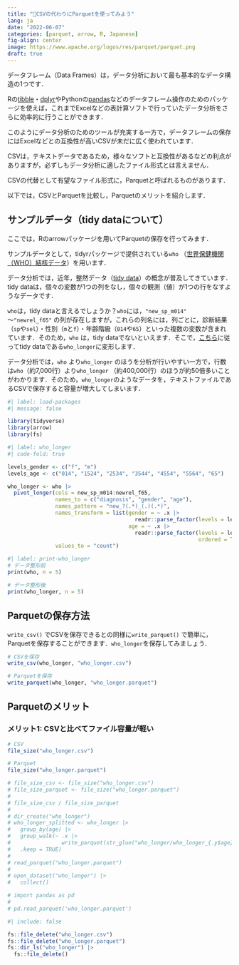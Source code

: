 ```yaml
---
title: "🗾CSVの代わりにParquetを使ってみよう"
lang: ja
date: "2022-06-07"
categories: [parquet, arrow, R, Japanese]
fig-align: center
image: https://www.apache.org/logos/res/parquet/parquet.png
draft: true
---
```


データフレーム（Data Frames）は，データ分析において最も基本的なデータ構造の1つです．

Rの[tibble](https://tibble.tidyverse.org)・[dplyr](https://dplyr.tidyverse.org)やPythonの[pandas](https://pandas.pydata.org)などのデータフレーム操作のためのパッケージを使えば，これまでExcelなどの表計算ソフトで行っていたデータ分析をさらに効率的に行うことができます．

このようにデータ分析のためのツールが充実する一方で，データフレームの保存にはExcelなどとの互換性が高いCSVが未だに広く使われています．

CSVは，テキストデータであるため，様々なソフトと互換性があるなどの利点がありますが，必ずしもデータ分析に適したファイル形式とは言えません．

CSVの代替として有望なファイル形式に，Parquetと呼ばれるものがあります．

以下では，CSVとParquetを比較し，Parquetのメリットを紹介します．

## サンプルデータ（tidy dataについて）

ここでは，Rのarrowパッケージを用いてParquetの保存を行ってみます．

サンプルデータとして，tidyrパッケージで提供されている`who` （[世界保健機関（WHO）結核データ](https://www.who.int/teams/global-tuberculosis-programme/data)）を用います．

データ分析では，近年，整然データ（[tidy data](https://ja.wikipedia.org/wiki/Tidy_data)）の概念が普及してきています．tidy dataは，個々の変数が1つの列をなし，個々の観測（値）が1つの行をなすようなデータです．

`who`は，tidy dataと言えるでしょうか？`who`には，`"new_sp_m014"` ～`"newrel_f65"` の列が存在しますが，これらの列名には，列ごとに，診断結果（`sp`や`sel`）・性別（`m`と`f`）・年齢階級（`014`や`65`）といった複数の変数が含まれています．そのため，`who` は，tidy dataでないといえます．そこで，[こちら](https://tidyr.tidyverse.org/articles/pivot.html)に従ってtidy dataである`who_longer`に変形します．

データ分析では，`who` より`who_longer` のほうを分析が行いやすい一方で，行数は`who`（約7,000行）より`who_longer` （約400,000行）のほうが約50倍多いことがわかります．そのため，`who_longer`のようなデータを，テキストファイルであるCSVで保存すると容量が増大してしまいます．

```r
#| label: load-packages
#| message: false

library(tidyverse)
library(arrow)
library(fs)
```

```r
#| label: who_longer
#| code-fold: true

levels_gender <- c("f", "m")
levels_age <- c("014", "1524", "2534", "3544", "4554", "5564", "65")

who_longer <- who |> 
  pivot_longer(cols = new_sp_m014:newrel_f65,
               names_to = c("diagnosis", "gender", "age"), 
               names_pattern = "new_?(.*)_(.)(.*)",
               names_transform = list(gender = ~ .x |> 
                                        readr::parse_factor(levels = levels_gender),
                                      age = ~ .x |> 
                                        readr::parse_factor(levels = levels_age,
                                                            ordered = TRUE)),
               values_to = "count")
```

```r
#| label: print-who_longer
# データ整形前
print(who, n = 5)

# データ整形後
print(who_longer, n = 5)
```

## Parquetの保存方法

`write_csv()` でCSVを保存できるとの同様に`write_parquet()` で簡単に，Parquetを保存することができます．`who_longer`を保存してみましょう．

```r
# CSVを保存
write_csv(who_longer, "who_longer.csv")

# Parquetを保存
write_parquet(who_longer, "who_longer.parquet")
```

## Parquetのメリット

### メリット1: CSVと比べてファイル容量が軽い

```r
# CSV
file_size("who_longer.csv")

# Parquet
file_size("who_longer.parquet")
```

```r
# file_size_csv <- file_size("who_longer.csv")
# file_size_parquet <- file_size("who_longer.parquet")
# 
# file_size_csv / file_size_parquet
# 
# dir_create("who_longer")
# who_longer_splitted <- who_longer |> 
#   group_by(age) |> 
#   group_walk(~ .x |> 
#                write_parquet(str_glue("who_longer/who_longer_{.y$age}.parquet")),
#   .keep = TRUE)
# 
# read_parquet("who_longer.parquet")
# 
# open_dataset("who_longer") |> 
#   collect()
```

```python
# import pandas as pd
# 
# pd.read_parquet('who_longer.parquet')
```

```r
#| include: false

fs::file_delete("who_longer.csv")
fs::file_delete("who_longer.parquet")
fs::dir_ls("who_longer") |> 
  fs::file_delete()
```
